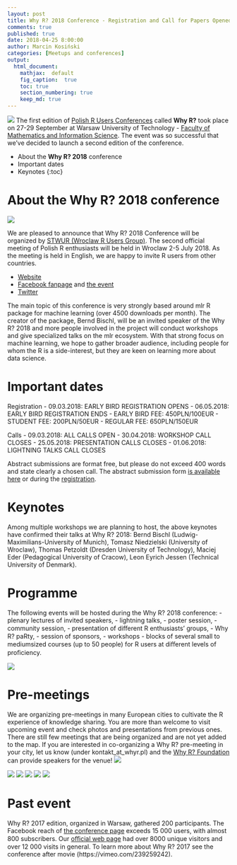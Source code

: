 ```yaml
---
layout: post
title: Why R? 2018 Conference - Registration and Call for Papers Opened
comments: true
published: true
date: 2018-04-25 8:00:00
author: Marcin Kosiński
categories: [Meetups and conferences]
output:
  html_document:
    mathjax:  default
    fig_caption:  true
    toc: true
    section_numbering: true
    keep_md: true
---
```


<img src="https://whyr2018.github.io/WhyR2018/img/bg/europe2_mapa_kwiecien_light.jpg" class="fit image"> The first edition of [Polish R Users Conferences](http://whyr.pl/) called **Why R?** took place on 27-29 September
at Warsaw University of Technology - [Faculty of Mathematics and Information Science](http://www.mini.pw.edu.pl/tikiwiki/tiki-index.php?page=studies_en). The event was so successful that we've decided to launch a second edition of the conference.

* About the **Why R? 2018** conference
* Important dates
* Keynotes
{:toc}

# About the **Why R? 2018** conference

<img src="/images/fulls/whyr2018/back.jpeg" class="fit image">

We are pleased to announce that Why R? 2018 Conference will be organized by [STWUR (Wroclaw R Users Group)](https://www.meetup.com/Wroclaw-R-Users-Group/). The second official meeting of Polish R enthusiasts will be held in Wroclaw 2-5 July 2018. As the meeting is held in English, we are happy to invite R users from other countries. 

- [Website](http://whyr2018.pl/)
- [Facebook fanpage](https://www.facebook.com/whyRconf/) and [the event](https://www.facebook.com/events/175507496428897/)
- [Twitter](https://twitter.com/whyRconf)

The main topic of this conference is very strongly based around mlr R package for machine learning (over 4500 downloads per month). The creator of the package, Bernd Bischl, will be an invited speaker of the Why R? 2018 and more people involved in the project will conduct workshops and give specialized talks on the mlr ecosystem. With that strong focus on machine learning, we hope to gather broader audience, including people for whom the R is a side-interest, but they are keen on learning more about data science.

# Important dates

Registration
- 09.03.2018: EARLY BIRD REGISTRATION OPENS
- 06.05.2018: EARLY BIRD REGISTRATION ENDS
- EARLY BIRD FEE: 450PLN/100EUR
- STUDENT FEE: 200PLN/50EUR
- REGULAR FEE: 650PLN/150EUR

Calls
- 09.03.2018: ALL CALLS OPEN
- 30.04.2018: WORKSHOP CALL CLOSES
- 25.05.2018: PRESENTATION CALLS CLOSES
- 01.06.2018: LIGHTNING TALKS CALL CLOSES

Abstract submissions are format free, but please do not exceed 400 words and state clearly a chosen call. The abstract submission form [is available here](https://docs.google.com/forms/d/e/1FAIpQLScuvHZO8MRHRWd9h6dZWoGQBwMsQ9Ef5KBTOLlJT9nMUgHaog/viewform) or during the [registration](https://whyr2018.evenea.pl/?lang=en).

# Keynotes

Among multiple workshops we are planning to host, the above keynotes have confirmed their talks at Why R? 2018: Bernd Bischl (Ludwig-Maximilians-University of Munich), Tomasz Niedzielski (University of Wroclaw), Thomas Petzoldt (Dresden University of Technology), Maciej Eder (Pedagogical University of Cracow), Leon Eyrich Jessen (Technical University of Denmark).

# Programme

The following events will be hosted during the Why R? 2018 conference: 
- plenary lectures of invited speakers, 
- lightning talks, 
- poster session, 
- community session, 
- presentation of diﬀerent R enthusiasts’ groups, 
- Why R? paRty, 
- session of sponsors, 
- workshops - blocks of several small to mediumsized courses (up to 50 people) for R users at diﬀerent levels of proﬁciency.

<img src="/images/fulls/whyr2018/programme.JPG" class="fit image">

# Pre-meetings

We are organizing pre-meetings in many European cities to cultivate the R experience of knowledge sharing. You are more than welcome to visit upcoming event and check photos and presentations from previous ones. There are still few meetings that are being organized and are not yet added to the map. If you are interested in co-organizing a Why R? pre-meeting in your city, let us know (under kontakt_at_whyr.pl) and the [Why R? Foundation](http://whyr.pl/foundation/#blog) can provide speakers for the venue!
<img src="https://whyr2018.github.io/WhyR2018/img/bg/europe2_mapa_kwiecien_light.jpg" class="fit image">


<img src="/images/fulls/whyr2018/pre/1.jpeg" class="left image">
<img src="/images/fulls/whyr2018/pre/2.jpeg" class="right image">
<img src="/images/fulls/whyr2018/pre/3.jpeg" class="left image">
<img src="/images/fulls/whyr2018/pre/4.jpeg" class="right image">
<img src="/images/fulls/whyr2018/pre/5.jpeg" class="fit image">

# Past event

Why R? 2017 edition, organized in Warsaw, gathered 200 participants. The Facebook reach of [the conference page](https://www.facebook.com/whyRconf/) exceeds 15 000 users, with almost 800 subscribers. Our [oﬃcial web page](http://whyr.pl) had over 8000 unique visitors and over 12 000 visits in general. To learn more about Why R? 2017 see the conference after movie (https://vimeo.com/239259242).
